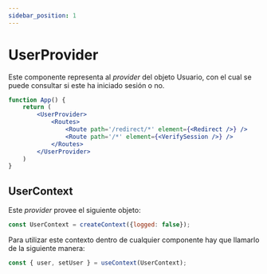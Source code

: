 ```yaml
---
sidebar_position: 1
---
```


# UserProvider

Este componente representa al *provider* del objeto Usuario, con el cual se puede consultar si este ha iniciado sesión o no.

```jsx
function App() {
    return (
        <UserProvider>
            <Routes>
                <Route path='/redirect/*' element={<Redirect />} />
                <Route path='/*' element={<VerifySession />} />
            </Routes>
        </UserProvider>
    )
}
```

## UserContext
Este *provider* provee el siguiente objeto:
```jsx
const UserContext = createContext({logged: false});
```
Para utilizar este contexto dentro de cualquier componente hay que llamarlo de la siguiente manera:
```jsx
const { user, setUser } = useContext(UserContext);
```